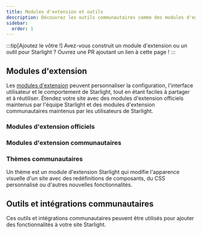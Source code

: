```yaml
---
title: Modules d'extension et outils
description: Découvrez les outils communautaires comme des modules d'extension et intégrations qui étendent Starlight !
sidebar:
  order: 1
---
```


:::tip[Ajoutez le vôtre !]
Avez-vous construit un module d'extension ou un outil pour Starlight ?
Ouvrez une PR ajoutant un lien à cette page !
:::

## Modules d'extension

Les [modules d'extension](/fr/reference/plugins/) peuvent personnaliser la configuration, l'interface utilisateur et le comportement de Starlight, tout en étant faciles à partager et à réutiliser.
Étendez votre site avec des modules d'extension officiels maintenus par l'équipe Starlight et des modules d'extension communautaires maintenus par les utilisateurs de Starlight.

### Modules d'extension officiels

<CardGrid>
	<LinkCard
		href="/fr/guides/site-search/#algolia-docsearch"
		title="Algolia DocSearch"
		description="Remplacer Pagefind, le système de recherche par défaut, par Algolia DocSearch."
	/>
</CardGrid>

### Modules d'extension communautaires

<CardGrid>
	<LinkCard
		href="https://github.com/HiDeoo/starlight-links-validator"
		title="starlight-links-validator"
		description="Vérifier la validité des liens dans vos pages Starlight."
	/>
	<LinkCard
		href="https://github.com/HiDeoo/starlight-typedoc"
		title="starlight-typedoc"
		description="Générer des pages Starlight à partir de TypeScript en utilisant TypeDoc."
	/>
	<LinkCard
		href="https://github.com/HiDeoo/starlight-blog"
		title="starlight-blog"
		description="Ajouter un blogue à votre site de documentation."
	/>
	<LinkCard
		href="https://github.com/HiDeoo/starlight-openapi"
		title="starlight-openapi"
		description="Créer des pages de documentation à partir de spécifications OpenAPI/Swagger."
	/>
	<LinkCard
		href="https://github.com/HiDeoo/starlight-obsidian"
		title="starlight-obsidian"
		description="Publier vos coffres (vaults) Obsidian sur votre site Starlight."
	/>
	<LinkCard
		href="https://astro-ghostcms.xyz/intro/starlight/install/"
		title="starlight-ghostcms"
		description="Ajouter vos articles de blogue GhostCMS à votre documentation Starlight"
	/>
	<LinkCard
		href="https://github.com/HiDeoo/starlight-image-zoom"
		title="starlight-image-zoom"
		description="Ajouter des fonctionnalités de zoom aux images de votre documentation."
	/>
	<LinkCard
		href="https://github.com/lorenzolewis/starlight-utils"
		title="starlight-utils"
		description="Étendre Starlight avec une collection d'utilitaires courants."
	/>
	<LinkCard
		href="https://github.com/trueberryless/starlight-view-modes"
		title="starlight-view-modes"
		description="Ajouter différents modes d'affichage à votre site web de documentation."
	/>
	<LinkCard
		href="https://github.com/HiDeoo/starlight-versions"
		title="starlight-versions"
		description="Versionner vos pages de documentation Starlight."
	/>
	<LinkCard
		href="https://inox-tools.fryuni.dev/star-warp"
		title="star-warp"
		description="Accéder aux résultats de recherche de votre documentation à la vitesse de la lumière."
	/>
	<LinkCard
		href="https://github.com/HiDeoo/starlight-heading-badges"
		title="starlight-heading-badges"
		description="Ajouter des badges à vos en-têtes Markdown et MDX."
	/>
	<LinkCard
		href="https://github.com/Fevol/starlight-site-graph"
		title="starlight-site-graph"
		description="Ajouter un graphe interactif de votre site dans la barre latérale de votre page."
	/>
	<LinkCard
		href="https://github.com/HiDeoo/starlight-sidebar-topics"
		title="starlight-sidebar-topics"
		description="Diviser votre documentation en différentes sections, chacune ayant sa propre barre latérale."
	/>
	<LinkCard
		href="https://github.com/trueberryless-org/starlight-sidebar-topics-dropdown"
		title="starlight-sidebar-topics-dropdown"
		description="Diviser vos pages de documentation en plusieurs sous-pages et passez de l'une à l'autre à l'aide d'un menu déroulant dans la barre latérale."
	/>
	<LinkCard
		href="https://github.com/trueberryless-org/starlight-cooler-credit"
		title="starlight-cooler-credit"
		description="Ajouter de jolis crédits pour Starlight ou Astro en bas de la table des matières."
	/>
	<LinkCard
		href="https://github.com/trueberryless-org/starlight-contributor-list"
		title="starlight-contributor-list"
		description="Afficher une liste de tous les contributeurs à votre projet."
	/>
</CardGrid>

### Thèmes communautaires

Un thème est un module d'extension Starlight qui modifie l'apparence visuelle d'un site avec des redéfinitions de composants, du CSS personnalisé ou d'autres nouvelles fonctionnalités.

<CardGrid>
	<LinkCard
		href="https://github.com/HiDeoo/starlight-theme-rapide"
		title="starlight-theme-rapide"
		description="Thème Starlight inspiré du thème Vitesse pour Visual Studio Code."
	/>
	<LinkCard
		href="https://github.com/Fevol/starlight-theme-obsidian"
		title="starlight-theme-obsidian"
		description="Thème Starlight inspiré par le style des sites d'Obsidian Publish."
	/>
	<LinkCard
		href="https://github.com/TheOtterlord/catppuccin-starlight"
		title="catppuccin-starlight"
		description="Thème apaisant aux couleurs pastel pour Starlight"
	/>
	<LinkCard
		href="https://github.com/louisescher/starlight-ion-theme"
		title="starlight-ion-theme"
		description="Un thème élégant et moderne pour Starlight."
	/>
</CardGrid>

## Outils et intégrations communautaires


Ces outils et intégrations communautaires peuvent être utilisés pour ajouter des fonctionnalités à votre site Starlight.

<CardGrid>
	<LinkCard
		href="https://www.feelback.dev/blog/new-astro-starlight-integration/"
		title="FeelBack"
		description="Ajouter un système de retour d'expérience utilisateur à vos pages de documentation."
	/>
	<LinkCard
		href="https://github.com/val-town/notion-to-astro"
		title="notion-to-astro"
		description="Convertir des exports Notion en documentation Astro Starlight"
	/>
	<LinkCard
		href="https://github.com/mattjennings/astro-live-code"
		title="astro-live-code"
		description="Afficher vos blocs de code MDX sous forme de composants interactifs"
	/>
	<LinkCard
		href="https://github.com/HiDeoo/starlight-i18n"
		title="starlight-i18n"
		description="Extension Visual Studio Code pour aider à traduire les pages Starlight."
	/>
	<LinkCard
		href="https://github.com/HiDeoo/starlight-package-managers"
		title="starlight-package-managers"
		description="Affiche rapidement les commandes liées à npm pour plusieurs gestionnaires de paquets."
	/>
	<LinkCard
		href="https://github.com/HiDeoo/starlight-showcases"
		title="starlight-showcases"
		description="Ensemble de composants Starlight permettant de créer des pages vitrines."
	/>
	<LinkCard
		href="https://github.com/HiDeoo/generator-starlight-plugin"
		title="@hideoo/starlight-plugin"
		description="Un générateur pour rapidement créer des modules d'extension Starlight."
	/>
	<LinkCard
		href="https://github.com/Linkerin/starlight-to-pdf"
		title="starlight-to-pdf"
		description="Un outil en ligne de commande pour convertir des sites web Starlight en fichiers PDF."
	/>
</CardGrid>
